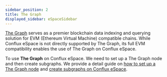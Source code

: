 ```yaml
---
sidebar_position: 2
title: The Graph
displayed_sidebar: eSpaceSidebar
---
```


[The Graph](https://thegraph.com/) serves as a premier blockchain data indexing and querying solution for EVM (Ethereum Virtual Machine) compatible chains. While Conflux eSpace is not directly supported by The Graph, its full EVM compatibility enables the use of The Graph on Conflux eSpace.

To use **The Graph** on Conflux eSpace. We need to set up a The Graph node and then create subgraphs. We provide a detail guide on [how to set up a The Graph node](./setup-graph-node.md) and [create subgraphs on Conflux eSpace](./create-subgraphs.md).